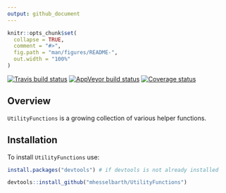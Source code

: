 ```yaml
---
output: github_document
---
```


<!-- README.md is generated from README.Rmd. Please edit that file -->

```r
knitr::opts_chunk$set(
  collapse = TRUE,
  comment = "#>",
  fig.path = "man/figures/README-",
  out.width = "100%"
)
```

[![Travis build status](https://travis-ci.org/mhesselbarth/UtilityFunctions.svg?branch=master)](https://travis-ci.org/mhesselbarth/UtilityFunctions)
[![AppVeyor build status](https://ci.appveyor.com/api/projects/status/github/mhesselbarth/UtilityFunctions?branch=master&svg=true)](https://ci.appveyor.com/project/mhesselbarth/UtilityFunctions)
[![Coverage status](https://codecov.io/gh/mhesselbarth/UtilityFunctions/branch/master/graph/badge.svg)](https://codecov.io/github/mhesselbarth/UtilityFunctions?branch=master)

## Overview

`UtilityFunctions` is a growing collection of various helper functions.

## Installation

To install `UtilityFunctions` use: 
  
```r
install.packages("devtools") # if devtools is not already installed

devtools::install_github("mhesselbarth/UtilityFunctions")
```
